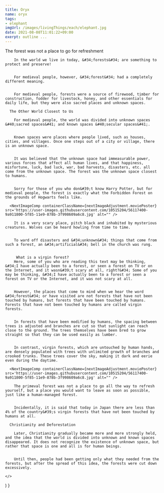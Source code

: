 ```yaml
---
title: Oryx
name: oryx
tags: 
- elephant 
imgUrl: /images/livingThings/each/elephant.jpg
date: 2021-08-08T11:01:22+09:00
exerpt: outline ...
---
```

The forest was not a place to go for refreshment

      
        In the world we live in today, &#34;forests&#34; are something to protect and preserve!
      
      
        For medieval people, however, &#34;forest&#34; had a completely different meaning.
      
      
        For medieval people, forests were a source of firewood, timber for construction, fodder for livestock, honey, and other essentials for daily life, but they were also sacred places and unknown spaces.
      
      The Other World Closest to Us
      
        For medieval people, the world was divided into unknown spaces &#40;sacred spaces&#41; and known spaces &#40;secular spaces&#41;.
      
      
        Known spaces were places where people lived, such as houses, cities, and villages. Once one steps out of a city or village, there is an unknown space.
      
      
        It was believed that the unknown space had immeasurable power, various forces that affect all human lives, and that happiness, misfortune, luck, bad luck, war, bad harvests, disasters, etc. all come from the unknown space. The forest was the unknown space closest to humans.
      
      
        Sorry for those of you who don&#39;t know Harry Potter, but for medieval people, the forest is exactly what the Forbidden Forest on the grounds of Hogwarts feels like.
      
      <NextImageComp containerClassName={nextImageAdjustment.moviePoster} src='https://user-images.githubusercontent.com/10515204/56117400-9a911800-5f85-11e9-878b-3f998609a6c8.jpg' alt="" />
      
        It is a very scary place, pitch black and inhabited by mysterious creatures. Wolves can be heard howling from time to time.
      
      
        To ward off disasters and &#34;unknown&#34; things that come from such a forest, an &#34;artificial&#34; bell in the church was rung.
      
      
         What is a virgin forest?
        Here, some of you who are reading this text may be thinking, &#34;I have actually been to a forest, or seen a forest on TV or on the Internet, and it wasn&#39;t scary at all, right?&#34; Some of you may be thinking, &#34;I have actually been to a forest or seen a forest on TV or the Internet, and it was not scary at all.
      
      
        However, the places that come to mind when we hear the word &#34;forest&#34; or have visited are not forests that have not been touched by humans, but forests that have been touched by humans. Forests that have not been touched by humans are called virgin forests.
      
      
        In forests that have been modified by humans, the spacing between trees is adjusted and branches are cut so that sunlight can reach close to the ground. The trees themselves have been bred to grow straight so that they can be used easily as lumber.
      
      
        In contrast, virgin forests, which are untouched by human hands, are densely populated with trees with unlimited growth of branches and crooked trunks. These trees cover the sky, making it dark and eerie even during the daytime.
      
      <NextImageComp containerClassName={nextImageAdjustment.moviePoster} src='https://user-images.githubusercontent.com/10515204/56117400-9a911800-5f85-11e9-878b-3f998609a6c8.jpg' alt="" />
      
        The primeval forest was not a place to go all the way to refresh yourself, but a place you would want to leave as soon as possible, just like a human-managed forest.
      
      
        Incidentally, it is said that today in Japan there are less than 4% of the country&#39;s virgin forests that have not been touched by humans at all.
      
      Christianity and Deforestation
      
        Later, Christianity gradually became more and more strongly held, and the idea that the world is divided into unknown and known spaces disappeared. It does not recognize the existence of unknown space, but rather that space is one and all is for human beings.
      
      
        Until then, people had been getting only what they needed from the forests, but after the spread of this idea, the forests were cut down excessively.
      
    </>
  )
}
